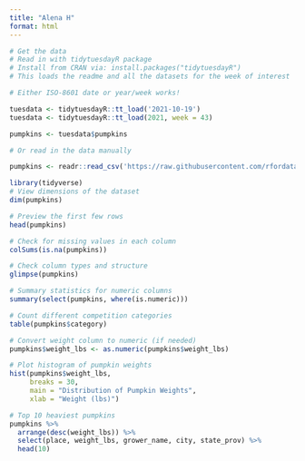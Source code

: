 ```yaml
---
title: "Alena H"
format: html
---
```


```r
# Get the data
# Read in with tidytuesdayR package 
# Install from CRAN via: install.packages("tidytuesdayR")
# This loads the readme and all the datasets for the week of interest

# Either ISO-8601 date or year/week works!

tuesdata <- tidytuesdayR::tt_load('2021-10-19')
tuesdata <- tidytuesdayR::tt_load(2021, week = 43)

pumpkins <- tuesdata$pumpkins

# Or read in the data manually

pumpkins <- readr::read_csv('https://raw.githubusercontent.com/rfordatascience/tidytuesday/main/data/2021/2021-10-19/pumpkins.csv')

```
```r
library(tidyverse)
# View dimensions of the dataset
dim(pumpkins)

# Preview the first few rows
head(pumpkins)

# Check for missing values in each column
colSums(is.na(pumpkins))

# Check column types and structure
glimpse(pumpkins)

# Summary statistics for numeric columns
summary(select(pumpkins, where(is.numeric)))

# Count different competition categories
table(pumpkins$category)

# Convert weight column to numeric (if needed)
pumpkins$weight_lbs <- as.numeric(pumpkins$weight_lbs)

# Plot histogram of pumpkin weights
hist(pumpkins$weight_lbs, 
     breaks = 30, 
     main = "Distribution of Pumpkin Weights", 
     xlab = "Weight (lbs)")

# Top 10 heaviest pumpkins
pumpkins %>%
  arrange(desc(weight_lbs)) %>%
  select(place, weight_lbs, grower_name, city, state_prov) %>%
  head(10)
```

